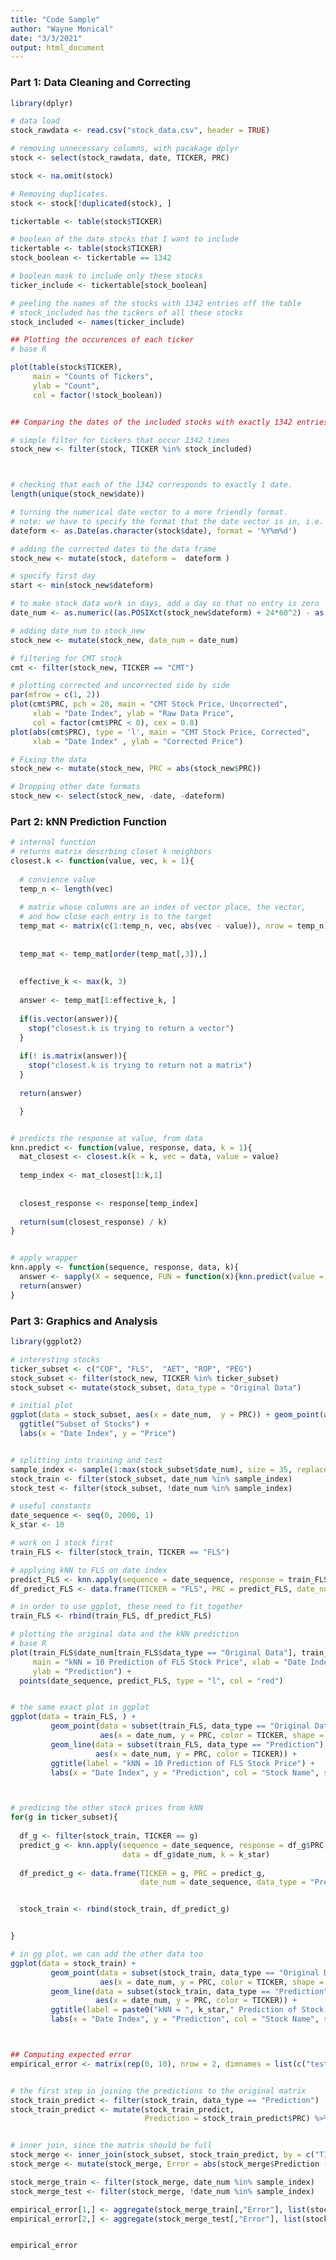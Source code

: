 ```yaml
---
title: "Code Sample"
author: "Wayne Monical"
date: "3/3/2021"
output: html_document
---
```



### Part 1: Data Cleaning and Correcting


```r
library(dplyr)

# data load
stock_rawdata <- read.csv("stock_data.csv", header = TRUE)

# removing unnecessary columns, with pacakage dplyr
stock <- select(stock_rawdata, date, TICKER, PRC)

stock <- na.omit(stock)

# Removing duplicates. 
stock <- stock[!duplicated(stock), ]
```



```r
tickertable <- table(stock$TICKER)

# boolean of the date stocks that I want to include
tickertable <- table(stock$TICKER)
stock_boolean <- tickertable == 1342

# boolean mask to include only these stocks
ticker_include <- tickertable[stock_boolean]

# peeling the names of the stocks with 1342 entries off the table
# stock_included has the tickers of all these stocks
stock_included <- names(ticker_include)

## Plotting the occurences of each ticker
# base R

plot(table(stock$TICKER), 
     main = "Counts of Tickers", 
     ylab = "Count", 
     col = factor(!stock_boolean))


## Comparing the dates of the included stocks with exactly 1342 entries in the dataframe.

# simple filter for tickers that occur 1342 times
stock_new <- filter(stock, TICKER %in% stock_included)



# checking that each of the 1342 corresponds to exactly 1 date.
length(unique(stock_new$date))

```



```r
# turning the numerical date vector to a more friendly format.
# note: we have to specify the format that the date vector is in, i.e. '%Y%m%d'
dateform <- as.Date(as.character(stock$date), format = '%Y%m%d')

# adding the corrected dates to the data frame
stock_new <- mutate(stock, dateform =  dateform )

# specify first day
start <- min(stock_new$dateform)

# to make stock data work in days, add a day so that no entry is zero
date_num <- as.numeric((as.POSIXct(stock_new$dateform) + 24*60^2) - as.POSIXct(start))

# adding date_num to stock_new
stock_new <- mutate(stock_new, date_num = date_num)

# filtering for CMT stock
cmt <- filter(stock_new, TICKER == "CMT")

# plotting corrected and uncorrected side by side
par(mfrow = c(1, 2))
plot(cmt$PRC, pch = 20, main = "CMT Stock Price, Uncorrected", 
     xlab = "Date Index", ylab = "Raw Data Price",
     col = factor(cmt$PRC < 0), cex = 0.8) 
plot(abs(cmt$PRC), type = 'l', main = "CMT Stock Price, Corrected",
     xlab = "Date Index" , ylab = "Corrected Price")

# Fixing the data
stock_new <- mutate(stock_new, PRC = abs(stock_new$PRC))

# Dropping other date formats
stock_new <- select(stock_new, -date, -dateform)
```


### Part 2: kNN Prediction Function 
```r

# internal function
# returns matrix descrbing closet k neighbors
closest.k <- function(value, vec, k = 1){
  
  # convience value
  temp_n <- length(vec)
  
  # matrix whose columns are an index of vector place, the vector, 
  # and how close each entry is to the target
  temp_mat <- matrix(c(1:temp_n, vec, abs(vec - value)), nrow = temp_n) 
  
  
  temp_mat <- temp_mat[order(temp_mat[,3]),]
  
  
  effective_k <- max(k, 3)
  
  answer <- temp_mat[1:effective_k, ] 
  
  if(is.vector(answer)){
    stop("closest.k is trying to return a vector")
  }
  
  if(! is.matrix(answer)){
    stop("closest.k is trying to return not a matrix")
  }
  
  return(answer)

  }


# predicts the response at value, from data
knn.predict <- function(value, response, data, k = 1){
  mat_closest <- closest.k(k = k, vec = data, value = value)
  
  temp_index <- mat_closest[1:k,1]
  
  
  closest_response <- response[temp_index]
  
  return(sum(closest_response) / k)
}


# apply wrapper
knn.apply <- function(sequence, response, data, k){
  answer <- sapply(X = sequence, FUN = function(x){knn.predict(value = x, response = response, data = data , k = k)})
  return(answer)
}

```


### Part 3: Graphics and Analysis


```r
library(ggplot2)

# interesting stocks
ticker_subset <- c("COF", "FLS",  "AET", "ROP", "PEG")
stock_subset <- filter(stock_new, TICKER %in% ticker_subset)
stock_subset <- mutate(stock_subset, data_type = "Original Data")

# initial plot
ggplot(data = stock_subset, aes(x = date_num,  y = PRC)) + geom_point(aes(col = TICKER), size = 0.5) +
  ggtitle("Subset of Stocks") + 
  labs(x = "Date Index", y = "Price")


# splitting into training and test
sample_index <- sample(1:max(stock_subset$date_num), size = 35, replace = FALSE)
stock_train <- filter(stock_subset, date_num %in% sample_index)
stock_test <- filter(stock_subset, !date_num %in% sample_index)
```




```r
# useful constants
date_sequence <- seq(0, 2000, 1)
k_star <- 10

# work on 1 stock first
train_FLS <- filter(stock_train, TICKER == "FLS")

# applying kNN to FLS on date index
predict_FLS <- knn.apply(sequence = date_sequence, response = train_FLS$PRC, data = train_FLS$date_num, k = k_star)
df_predict_FLS <- data.frame(TICKER = "FLS", PRC = predict_FLS, date_num = date_sequence, data_type = "Prediction")

# in order to use ggplot, these need to fit together
train_FLS <- rbind(train_FLS, df_predict_FLS)

# plotting the original data and the kNN prediction
# base R
plot(train_FLS$date_num[train_FLS$data_type == "Original Data"], train_FLS$PRC[train_FLS$data_type == "Original Data"], 
     main = "kNN = 10 Prediction of FLS Stock Price", xlab = "Date Index", 
     ylab = "Prediction") +
  points(date_sequence, predict_FLS, type = "l", col = "red")   


# the same exact plot in ggplot 
ggplot(data = train_FLS, ) +
         geom_point(data = subset(train_FLS, data_type == "Original Data"), 
                    aes(x = date_num, y = PRC, color = TICKER, shape = data_type)) +
         geom_line(data = subset(train_FLS, data_type == "Prediction"), 
                   aes(x = date_num, y = PRC, color = TICKER)) +
         ggtitle(label = "kNN = 10 Prediction of FLS Stock Price") +
         labs(x = "Date Index", y = "Prediction", col = "Stock Name", shape = "")



# predicing the other stock prices from kNN
for(g in ticker_subset){
  
  df_g <- filter(stock_train, TICKER == g)
  predict_g <- knn.apply(sequence = date_sequence, response = df_g$PRC, 
                         data = df_g$date_num, k = k_star)
  
  df_predict_g <- data.frame(TICKER = g, PRC = predict_g, 
                             date_num = date_sequence, data_type = "Prediction")


  stock_train <- rbind(stock_train, df_predict_g)


}

# in gg plot, we can add the other data too
ggplot(data = stock_train) +
         geom_point(data = subset(stock_train, data_type == "Original Data"), 
                    aes(x = date_num, y = PRC, color = TICKER, shape = data_type)) +
         geom_line(data = subset(stock_train, data_type == "Prediction"), 
                   aes(x = date_num, y = PRC, color = TICKER)) +
         ggtitle(label = paste0("kNN = ", k_star," Prediction of Stock Prices")) +
         labs(x = "Date Index", y = "Prediction", col = "Stock Name", shape = "")



## Computing expected error
empirical_error <- matrix(rep(0, 10), nrow = 2, dimnames = list(c("test", "training"), ticker_subset))


# the first step in joining the predictions to the original matrix
stock_train_predict <- filter(stock_train, data_type == "Prediction")
stock_train_predict <- mutate(stock_train_predict, 
                              Prediction = stock_train_predict$PRC) %>% select(-PRC, -data_type)


# inner join, since the matrix should be full
stock_merge <- inner_join(stock_subset, stock_train_predict, by = c("TICKER", "date_num"))
stock_merge <- mutate(stock_merge, Error = abs(stock_merge$Prediction - stock_merge$PRC))

stock_merge_train <- filter(stock_merge, date_num %in% sample_index)
stock_merge_test <- filter(stock_merge, !date_num %in% sample_index)

empirical_error[1,] <- aggregate(stock_merge_train[,"Error"], list(stock_merge_train$TICKER), mean)$x
empirical_error[2,] <- aggregate(stock_merge_test[,"Error"], list(stock_merge_test$TICKER), mean)$x


empirical_error

```


